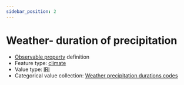 ```yaml
---
sidebar_position: 2
---
```



# Weather- duration of precipitation

- [Observable property](/viewers/dawe-vocabs?uri=https://linked.data.gov.au/def/test/dawe-cv/25d4c7b7-4cdf-4b69-8774-064055c74e23) definition
- Feature type: [climate](http://linked.data.gov.au/def/tern-cv/6d40d71e-58cd-4f75-8304-40c01fe5f74c)
- Value type: [IRI](https://w3id.org/tern/ontologies/tern/IRI)
- Categorical value collection: [Weather precipitation durations codes](/viewers/dawe-vocabs?uri=https://linked.data.gov.au/def/test/dawe-cv/34789810-a3bc-4def-9ddb-d14ff4ba02ea)

<Example protocolModule="targeted-survey-general-field-protocol" observableProperty="https://linked.data.gov.au/def/test/dawe-cv/25d4c7b7-4cdf-4b69-8774-064055c74e23" />
